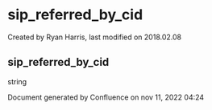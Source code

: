 
# sip_referred_by_cid 

 Created by  Ryan Harris, last modified on 2018.02.08

## sip_referred_by_cid

string

Document generated by Confluence on nov 11, 2022 04:24
